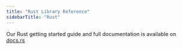 ```yaml
---
title: "Rust Library Reference"
sidebarTitle: "Rust"
---
```


Our Rust getting started guide and full documentation is available on
[docs.rs](https://docs.rs/propelauth/latest/propelauth/)
